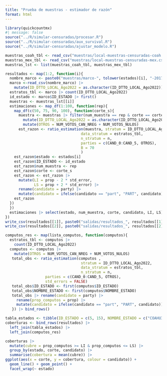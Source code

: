 ```yaml
---
title: "Prueba de muestras - estimador de razón"
format: html
---
```


```r
library(quickcountmx)
#| message: false
source("../R/simular-censuradas/procesar.R")
source("../R/simular-censuradas/aux_survival.R")
source("../R/simular-censuradas/ajustar_modelo.R")
```

```r
muestras_coah_tbl <- read_csv("muestras/local-muestras-censuradas-coah.csv")
muestras_mex_tbl <- read_csv("muestras/local-muestras-censuradas-mex.csv")
muestras_lst <- list(muestras_coah_tbl, muestras_mex_tbl)
```

```r
resultados <- map(1:2, function(i){
  nombre_marco <- paste0("muestras/marco-", tolower(estados)[i], "-2017.csv")
  marco <-read_csv(nombre_marco) |> 
    mutate(ID_DTTO_LOCAL_Ago2022 = as.character(ID_DTTO_LOCAL_Ago2022))
  estratos_tbl <- marco |> count(ID_DTTO_LOCAL_Ago2022)
  id_estado <- marco$ID_ESTADO |> first()
  muestras <- muestras_lst[[i]]
  estimaciones <- map_df(1:100, function(rep){
    map_df(c(50, 75, 90, 100), function(corte_s){
      muestra <- muestras |> filter(num_muestra == rep & corte == corte_s) |> 
        mutate(ID_DTTO_LOCAL_Ago2022 = as.character(ID_DTTO_LOCAL_Ago2022)) |> 
        mutate(OTROS = NUM_VOTOS_CAN_NREG + NUM_VOTOS_NULOS)
      est_razon <- ratio_estimation(muestra, stratum = ID_DTTO_LOCAL_Ago2022, 
                                  data_stratum = estratos_tbl, 
                                  n_stratum = n, 
                                  parties = c(CAND_0:CAND_5, OTROS), 
                                  B = 70
                                  )
    est_razon$estado <- estados[i]
    est_razon$ID_ESTADO <- id_estado
    est_razon$num_muestra <- rep
    est_razon$corte <- corte_s
    est_razon <- est_razon |> 
      mutate(LI = prop - 2 * std_error,
             LS = prop + 2 * std_error) |> 
      rename(candidato = party) |> 
      mutate(candidato = ifelse(candidato == "part", "PART", candidato))
    est_razon
  })
  })
  estimaciones |> select(estado, num_muestra, corte, candidato, LI, LS)
})
write_csv(resultados[[1]], paste0("salidas/resultados_", resultados[[1]]$estado[1], ".csv"))
write_csv(resultados[[2]], paste0("salidas/resultados_", resultados[[2]]$estado[1], ".csv"))
```

```r
computos_res <- map(lista_computos, function(computos){
  estratos_tbl <- computos |> 
    count(ID_DTTO_LOCAL_Ago2022) 
  computos <- computos |>
    mutate(OTROS = NUM_VOTOS_CAN_NREG + NUM_VOTOS_NULOS)
   total_obs <- ratio_estimation(computos ,
                                  stratum = ID_DTTO_LOCAL_Ago2022,
                                  data_stratum = estratos_tbl,
                                  n_stratum = n, 
                  parties = c(CAND_0:CAND_5, OTROS),
                  std_errors = FALSE)
   total_obs$ID_ESTADO <- first(computos$ID_ESTADO)
   total_obs$NOMBRE_ESTADO <- first(computos$NOMBRE_ESTADO)
   total_obs |> rename(candidato = party) |> 
     rename(prop_computos = prop) |> 
     mutate(candidato = ifelse(candidato == "part", "PART", candidato))
   }) |> bind_rows() 
```

```r
tabla_estados <- tibble(ID_ESTADO = c(5, 15), NOMBRE_ESTADO = c("COAHUILA", "MEXICO"), estado = c("COAH", "MEX"))
coberturas <- bind_rows(resultados) |>
  left_join(tabla_estados) |>
  left_join(computos_res)
```

```r
coberturas |> 
  mutate(cubre = prop_computos >= LI & prop_computos <= LS) |> 
  group_by(estado, corte, candidato) |> 
  summarise(cobertura = mean(cubre)) |> 
ggplot(aes(x = corte, y = cobertura, colour = candidato)) +
  geom_line() + geom_point() +
  facet_wrap(~ estado)
```

